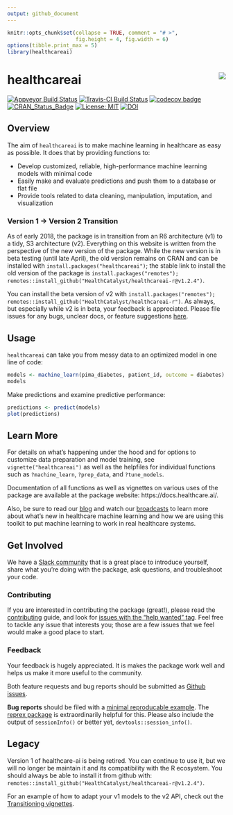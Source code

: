 ```yaml
---
output: github_document
---
```


<!-- README.md is generated from README.Rmd. Please edit that file -->

```r
knitr::opts_chunk$set(collapse = TRUE, comment = "# >",
                      fig.height = 4, fig.width = 6)
options(tibble.print_max = 5)
library(healthcareai)
```

# healthcareai <img src="man/figures/logo.png" align="right" />

[![Appveyor Build Status](https://ci.appveyor.com/api/projects/status/0xrpe233o9a16l4l/branch/master?svg=true)](https://ci.appveyor.com/project/CatalystAdmin/healthcareai-r/) 
[![Travis-CI Build Status](https://travis-ci.org/HealthCatalyst/healthcareai-r.svg?branch=master)](https://travis-ci.org/HealthCatalyst/healthcareai-r) 
[![codecov badge](https://codecov.io/gh/HealthCatalyst/healthcareai-r/branch/master/graph/badge.svg)](https://codecov.io/gh/HealthCatalyst/healthcareai-r) 
[![CRAN_Status_Badge](https://www.r-pkg.org/badges/version-last-release/healthcareai)](https://cran.r-project.org/package=healthcareai)
[![License: MIT](https://img.shields.io/badge/License-MIT-blue.svg)](https://github.com/HealthCatalystSLC/healthcareai-r/blob/master/LICENSE)
[![DOI](https://zenodo.org/badge/DOI/10.5281/zenodo.999334.svg)](https://doi.org/10.5281/zenodo.999334)

## Overview

The aim of `healthcareai` is to make machine learning in healthcare as easy as possible. It does that by providing functions to:

- Develop customized, reliable, high-performance machine learning models with minimal code
- Easily make and evaluate predictions and push them to a database or flat file
- Provide tools related to data cleaning, manipulation, imputation, and visualization

### Version 1 -> Version 2 Transition

As of early 2018, the package is in transition from an R6 architecture (v1) to a tidy, S3 architecture (v2). Everything on this website is written from the perspective of the new version of the package. While the new version is in beta testing (until late April), the old version remains on CRAN and can be installed with `install.packages("healthcareai")`; the stable link to install the old version of the package is `install.packages("remotes"); remotes::install_github("HealthCatalyst/healthcareai-r@v1.2.4")`.

You can install the beta version of v2 with `install.packages("remotes"); remotes::install_github("HealthCatalyst/healthcareai-r")`. As always, but especially while v2 is in beta, your feedback is appreciated. Please file issues for any bugs, unclear docs, or feature suggestions [here](https://github.com/HealthCatalyst/healthcareai-r/issues).

## Usage

`healthcareai` can take you from messy data to an optimized model in one line of code:

```r
models <- machine_learn(pima_diabetes, patient_id, outcome = diabetes)
models
```

Make predictions and examine predictive performance:

```r
predictions <- predict(models)
plot(predictions)
```

## Learn More

For details on what's happening under the hood and for options to customize data preparation and model training, see `vignette("healthcareai")` as well as the helpfiles for individual functions such as `?machine_learn`, `?prep_data`, and `?tune_models`. 

Documentation of all functions as well as vignettes on various uses of the package are available at the package website: https://docs.healthcare.ai/.

Also, be sure to read our [blog](http://healthcare.ai/blog/) and watch our [broadcasts](https://www.youtube.com/channel/UCGZUobs_x712KbcL6RSzfnQ) to learn more about what's new in healthcare machine learning and how we are using this toolkit to put machine learning to work in real healthcare systems.

## Get Involved

We have a [Slack community](https://healthcare-ai.slack.com/) that is a great place to introduce yourself, share what you're doing with the package, ask questions, and troubleshoot your code.

### Contributing

If you are interested in contributing the package (great!), please read the [contributing](https://github.com/HealthCatalyst/healthcareai-r/blob/master/CONTRIBUTING.md) guide, and look for [issues with the "help wanted" tag](https://github.com/HealthCatalyst/healthcareai-r/labels/help%20wanted). Feel free to tackle any issue that interests you; those are a few issues that we feel would make a good place to start.

### Feedback

Your feedback is hugely appreciated. It is makes the package work well and helps us make it more useful to the community.

Both feature requests and bug reports should be submitted as [Github issues](https://github.com/HealthCatalyst/healthcareai-r/issues). 

**Bug reports** should be filed with a [minimal reproducable example](https://gist.github.com/hadley/270442). The [reprex package](https://github.com/tidyverse/reprex) is extraordinarily helpful for this. Please also include the output of `sessionInfo()` or better yet, `devtools::session_info()`.

## Legacy

Version 1 of healthcare-ai is being retired. You can continue to use it, but we will no longer be maintain it and its compatibility with the R ecosystem. You should always be able to install it from github with: `remotes::install_github("HealthCatalyst/healthcareai-r@v1.2.4")`.

For an example of how to adapt your v1 models to the v2 API, check out the [Transitioning vignettes](https://docs.healthcare.ai/articles/).

